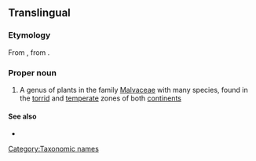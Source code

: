 ==Translingual==
{{wikipedia}}

===Etymology===
From {{etyl|NL.|mul}}, from {{etyl|ar|mul}} {{term|ابو طيلون|sc=Arab|tr=’abū ṭīlūn}}.

===Proper noun===
{{head|mul|proper noun}}

# A genus of plants in the family [[Malvaceae]] with many species, found in the [[torrid]] and [[temperate]] zones of both [[continents]]

====See also====
* {{specieslite}}

[[Category:Taxonomic names]]